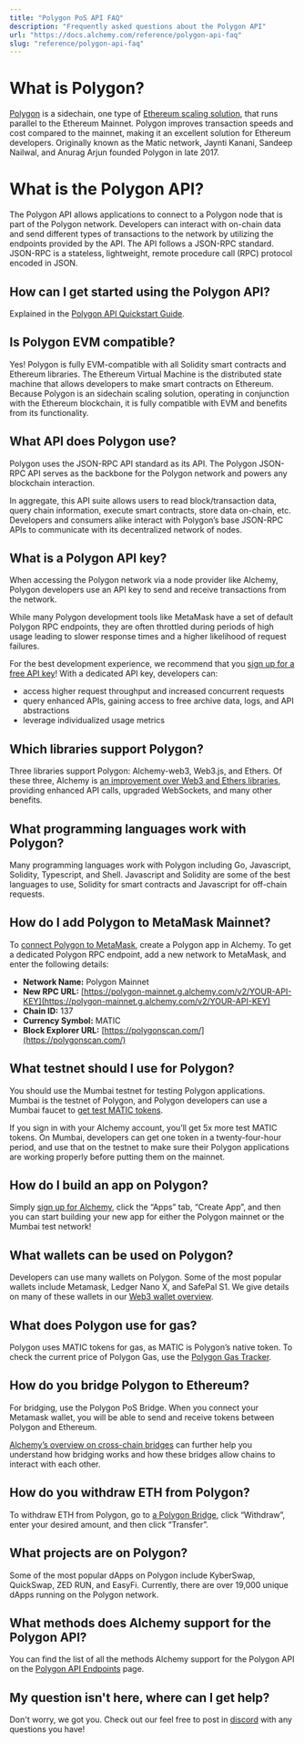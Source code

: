 ```yaml
---
title: "Polygon PoS API FAQ"
description: "Frequently asked questions about the Polygon API"
url: "https://docs.alchemy.com/reference/polygon-api-faq"
slug: "reference/polygon-api-faq"
---
```


# What is Polygon?

[Polygon](https://www.alchemy.com/layer2/polygon) is a sidechain, one type of [Ethereum scaling solution](https://www.alchemy.com/overviews/sidechains-vs-layer2s), that runs parallel to the Ethereum Mainnet. Polygon improves transaction speeds and cost compared to the mainnet, making it an excellent solution for Ethereum developers. Originally known as the Matic network, Jaynti Kanani, Sandeep Nailwal, and Anurag Arjun founded Polygon in late 2017.

# What is the Polygon API?

The Polygon API allows applications to connect to a Polygon node that is part of the Polygon network. Developers can interact with on-chain data and send different types of transactions to the network by utilizing the endpoints provided by the API. The API follows a JSON-RPC standard. JSON-RPC is a stateless, lightweight, remote procedure call (RPC) protocol encoded in JSON.

## How can I get started using the Polygon API?

Explained in the [Polygon API Quickstart Guide](/reference/polygon-api-quickstart#getting-started-instructions).

## Is Polygon EVM compatible?

Yes! Polygon is fully EVM-compatible with all Solidity smart contracts and Ethereum libraries. The Ethereum Virtual Machine is the distributed state machine that allows developers to make smart contracts on Ethereum. Because Polygon is an sidechain scaling solution, operating in conjunction with the Ethereum blockchain, it is fully compatible with EVM and benefits from its functionality.

## What API does Polygon use?

Polygon uses the JSON-RPC API standard as its API. The Polygon JSON-RPC API serves as the backbone for the Polygon network and powers any blockchain interaction.

In aggregate, this API suite allows users to read block/transaction data, query chain information, execute smart contracts, store data on-chain, etc. Developers and consumers alike interact with Polygon’s base JSON-RPC APIs to communicate with its decentralized network of nodes.

## What is a Polygon API key?

When accessing the Polygon network via a node provider like Alchemy, Polygon developers use an API key to send and receive transactions from the network.

While many Polygon development tools like MetaMask have a set of default Polygon RPC endpoints, they are often throttled during periods of high usage leading to slower response times and a higher likelihood of request failures.

For the best development experience, we recommend that you [sign up for a free API key](https://www.alchemy.com/layer2/polygon)! With a dedicated API key, developers can:

* access higher request throughput and increased concurrent requests
* query enhanced APIs, gaining access to free archive data, logs, and API abstractions
* leverage individualized usage metrics

## Which libraries support Polygon?

Three libraries support Polygon: Alchemy-web3, Web3.js, and Ethers. Of these three, Alchemy is [an improvement over Web3 and Ethers libraries](/reference/use-alchemyweb3js), providing enhanced API calls, upgraded WebSockets, and many other benefits.

## What programming languages work with Polygon?

Many programming languages work with Polygon including Go, Javascript, Solidity, Typescript, and Shell. Javascript and Solidity are some of the best languages to use, Solidity for smart contracts and Javascript for off-chain requests.

## How do I add Polygon to MetaMask Mainnet?

To [connect Polygon to MetaMask](/docs/how-to-add-polygon-to-metamask#updating-polygon-mainnet), create a Polygon app in Alchemy. To get a dedicated Polygon RPC endpoint, add a new network to MetaMask, and enter the following details:

* **Network Name:** Polygon Mainnet
* **New RPC URL:** [https://polygon-mainnet.g.alchemy.com/v2/YOUR-API-KEY](https://polygon-mainnet.g.alchemy.com/v2/YOUR-API-KEY)
* **Chain ID:** 137
* **Currency Symbol:** MATIC
* **Block Explorer URL:** [https://polygonscan.com/](https://polygonscan.com/)

## What testnet should I use for Polygon?

You should use the Mumbai testnet for testing Polygon applications. Mumbai is the testnet of Polygon, and Polygon developers can use a Mumbai faucet to [get test MATIC tokens](https://mumbaifaucet.com/).

If you sign in with your Alchemy account, you’ll get 5x more test MATIC tokens. On Mumbai, developers can get one token in a twenty-four-hour period, and use that on the testnet to make sure their Polygon applications are working properly before putting them on the mainnet.

## How do I build an app on Polygon?

Simply [sign up for Alchemy](https://www.alchemy.com/layer2/polygon), click the “Apps” tab, “Create App”, and then you can start building your new app for either the Polygon mainnet or the Mumbai test network!

## What wallets can be used on Polygon?

Developers can use many wallets on Polygon. Some of the most popular wallets include Metamask, Ledger Nano X, and SafePal S1. We give details on many of these wallets in our [Web3 wallet overview](https://www.alchemy.com/web3-wallets-overview).

## What does Polygon use for gas?

Polygon uses MATIC tokens for gas, as MATIC is Polygon’s native token. To check the current price of Polygon Gas, use the [Polygon Gas Tracker](https://polygonscan.com/gastracker/).

## How do you bridge Polygon to Ethereum?

For bridging, use the Polygon PoS Bridge. When you connect your Metamask wallet, you will be able to send and receive tokens between Polygon and Ethereum.

[Alchemy’s overview on cross-chain bridges](https://alchemy.com/overviews/cross-chain-bridges) can further help you understand how bridging works and how these bridges allow chains to interact with each other.

## How do you withdraw ETH from Polygon?

To withdraw ETH from Polygon, go to [a Polygon Bridge](https://alchemy.com/overviews/cross-chain-bridges), click “Withdraw”, enter your desired amount, and then click “Transfer”.

## What projects are on Polygon?

Some of the most popular dApps on Polygon include KyberSwap, QuickSwap, ZED RUN, and EasyFi. Currently, there are over 19,000 unique dApps running on the Polygon network.

## What methods does Alchemy support for the Polygon API?

You can find the list of all the methods Alchemy support for the Polygon API on the [Polygon API Endpoints](/reference/polygon-api-endpoints) page.

## My question isn't here, where can I get help?

Don't worry, we got you. Check out our feel free to post in [discord](https://alchemy.com/discord) with any questions you have!
